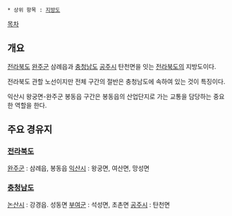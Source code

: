  * 상위 항목 : [[지방도]]

[[목차]]
== 개요 ==
[[전라북도]] [[완주군]] 삼례읍과 [[충청남도]] [[공주시]] 탄천면을 잇는 [[전라북도]]의 지방도이다. 

전라북도 관할 노선이지만 전체 구간의 절반은 충청남도에 속하여 있는 것이 특징이다.

익산시 왕궁면-완주군 봉동읍 구간은 봉동읍의 산업단지로 가는 교통을 담당하는 중요한 역할을 한다.

== 주요 경유지 ==
=== [[전라북도]] ===
[[완주군]] : 삼례읍, 봉동읍
[[익산시]] : 왕궁면, 여산면, 망성면 

=== [[충청남도]] ===
[[논산시]] : 강경읍. 성동면
[[부여군]] : 석성면, 초촌면 
[[공주시]] : 탄천면 
